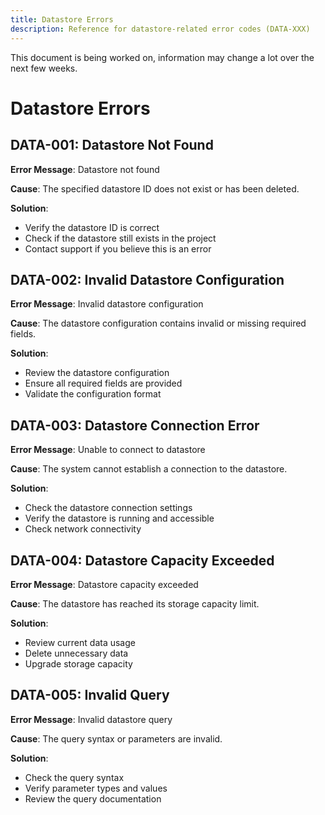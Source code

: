 ```yaml
---
title: Datastore Errors
description: Reference for datastore-related error codes (DATA-XXX)
---
```



<Callout type="warn" title="Document Status">
  This document is being worked on, information may change a lot over the next few weeks.
</Callout>

# Datastore Errors

## DATA-001: Datastore Not Found

**Error Message**: Datastore not found

**Cause**: The specified datastore ID does not exist or has been deleted.

**Solution**: 
- Verify the datastore ID is correct
- Check if the datastore still exists in the project
- Contact support if you believe this is an error

## DATA-002: Invalid Datastore Configuration

**Error Message**: Invalid datastore configuration

**Cause**: The datastore configuration contains invalid or missing required fields.

**Solution**: 
- Review the datastore configuration
- Ensure all required fields are provided
- Validate the configuration format

## DATA-003: Datastore Connection Error

**Error Message**: Unable to connect to datastore

**Cause**: The system cannot establish a connection to the datastore.

**Solution**: 
- Check the datastore connection settings
- Verify the datastore is running and accessible
- Check network connectivity

## DATA-004: Datastore Capacity Exceeded

**Error Message**: Datastore capacity exceeded

**Cause**: The datastore has reached its storage capacity limit.

**Solution**: 
- Review current data usage
- Delete unnecessary data
- Upgrade storage capacity

## DATA-005: Invalid Query

**Error Message**: Invalid datastore query

**Cause**: The query syntax or parameters are invalid.

**Solution**: 
- Check the query syntax
- Verify parameter types and values
- Review the query documentation        